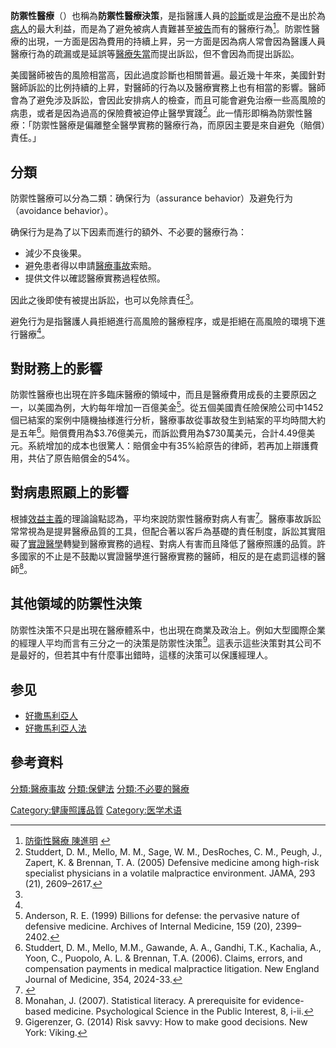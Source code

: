 '''防禦性醫療'''（{{lang-en|defensive medicine}}）也稱為'''防禦性醫療決策'''，是指醫護人員的[[診斷|診斷]]或是[[治療|治療]]不是出於為[[病人|病人]]的最大利益，而是為了避免被病人責難甚至[[訴訟|被告]]而有的醫療行為<ref>[http://www.tma.tw/magazine/ShowRepID.asp?rep_id=1727 防衛性醫療 陳進明] {{Wayback|url=http://www.tma.tw/magazine/ShowRepID.asp?rep_id=1727 |date=20160815150716 }}</ref>。防禦性醫療的出現，一方面是因為{{le|醫療事故保險|malpractice insurance}}費用的持續上昇，另一方面是因為病人常會因為醫護人員醫療行為的疏漏或是延誤等[[醫療失當|醫療失當]]而提出訴訟，但不會因為{{le|過度診斷|Overdiagnosis}}而提出訴訟。

美國醫師被告的風險相當高，因此過度診斷也相關普遍。最近幾十年來，美國針對醫師訴訟的比例持續的上昇，對醫師的行為以及醫療實務上也有相當的影響。醫師會為了避免涉及訴訟，會因此安排病人的檢查，而且可能會避免治療一些高風險的病患，或者是因為過高的保險費被迫停止醫學實踐<ref name="Studdert">Studdert, D. M., Mello, M. M., Sage, W. M., DesRoches, C. M., Peugh, J., Zapert, K. & Brennan, T. A. (2005) Defensive medicine among high-risk specialist physicians in a volatile malpractice environment. JAMA, 293 (21), 2609–2617.</ref>。此一情形即稱為防禦性醫療：「防禦性醫療是偏離整全醫學實務的醫療行為，而原因主要是來自避免（賠償）責任。」

==分類==
防禦性醫療可以分為二類：确保行为（assurance behavior）及避免行为（avoidance behavior）。

确保行为是為了以下因素而進行的額外、不必要的醫療行為：
*減少不良後果。
*避免患者得以申請[[醫療事故|醫療事故]]索賠。
*提供文件以確認醫療實務過程依照{{le|注意義務之應有標準|standard of care}}。
因此之後即使有被提出訴訟，也可以免除責任<ref name="Studdert"/>。

避免行为是指醫護人員拒絕進行高風險的醫療程序，或是拒絕在高風險的環境下進行醫療<ref name="Studdert"/>。

== 對財務上的影響==
防禦性醫療也出現在許多臨床醫療的領域中，而且是醫療費用成長的主要原因之一，以美國為例，大約每年增加一百億美金<ref>Anderson, R. E. (1999) Billions for defense: the pervasive nature of defensive medicine. Archives of Internal Medicine, 159 (20), 2399–2402.</ref>。從五個美國責任險保險公司中1452個已結案的案例中隨機抽様進行分析，醫療事故從事故發生到結案的平均時間大約是五年<ref>Studdert, D. M., Mello, M.M., Gawande, A. A., Gandhi, T.K., Kachalia, A., Yoon, C., Puopolo, A. L. & Brennan, T.A. (2006). Claims, errors, and compensation payments in medical malpractice litigation. New England Journal of Medicine, 354, 2024-33.</ref>。賠償費用為$3.76億美元，而訴訟費用為$730萬美元，合計4.49億美元。系統增加的成本也很驚人：賠償金中有35%給原告的律師，若再加上辯護費用，共佔了原告賠償金的54%。

== 對病患照顧上的影響 ==
根據[[效益主義|效益主義]]的理論論點認為，平均來說防禦性醫療對病人有害<ref>{{Cite web |url=http://www.ncbi.nlm.nih.gov/pubmed/9456202 |title=DeKay ML, Asch DA. Is the defensive use of diagnostic tests good for patients, or bad? Med Decis Making. 1998;18:19-28. |accessdate=2016-06-27 |archive-date=2016-09-23 |archive-url=https://web.archive.org/web/20160923014655/http://www.ncbi.nlm.nih.gov/pubmed/9456202 |dead-url=no }}</ref>。醫療事故訴訟常常視為是提昇醫療品質的工具，但配合著以客戶為基礎的責任制度，訴訟其實阻礙了[[實證醫學|實證醫學]]轉變到醫療實務的過程、對病人有害而且降低了醫療照護的品質。許多國家的{{le|民事损害赔偿法|Tort law}}不止是不鼓勵以實證醫學進行醫療實務的醫師，相反的是在處罰這様的醫師<ref>Monahan, J. (2007). Statistical literacy. A prerequisite for evidence-based medicine. Psychological Science in the Public Interest, 8, i-ii.</ref>。

== 其他領域的防禦性決策 ==
防禦性決策不只是出現在醫療體系中，也出現在商業及政治上。例如大型國際企業的經理人平均而言有三分之一的決策是防禦性決策<ref>Gigerenzer, G. (2014) Risk savvy: How to make good decisions. New York: Viking.</ref>。這表示這些決策對其公司不是最好的，但若其中有什麼事出錯時，這樣的決策可以保護經理人。

==参见==
*[[好撒馬利亞人|好撒馬利亞人]]
*[[好撒馬利亞人法|好撒馬利亞人法]]

==參考資料==
{{reflist}}

[[分類:醫療事故|分類:醫療事故]]
[[分類:保健法|分類:保健法]]
[[Category:健康照護品質|Category:健康照護品質]]
[[分類:不必要的醫療|分類:不必要的醫療]]
[[Category:医学术语|Category:医学术语]]